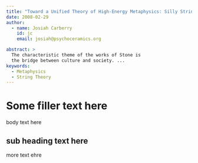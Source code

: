 ```yaml
---
title: "Toward a Unified Theory of High-Energy Metaphysics: Silly String Theory"
date: 2008-02-29
author:
  - name: Josiah Carberry
    id: jc
    email: josiah@psychoceramics.org

abstract: > 
  The characteristic theme of the works of Stone is 
  the bridge between culture and society. ...
keywords:
  - Metaphysics
  - String Theory
---
```


# Some filler text here
body text here

## sub heading text here
more text ehre
